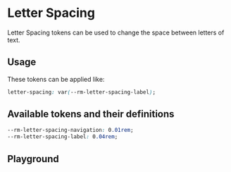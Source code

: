 
# Letter Spacing

Letter Spacing tokens can be used to change the space between letters of text.

## Usage

These tokens can be applied like:

```css
letter-spacing: var(--rm-letter-spacing-label);
```

## Available tokens and their definitions

```css
--rm-letter-spacing-navigation: 0.01rem;
--rm-letter-spacing-label: 0.04rem;
```

## Playground

<Primary/>
<ArgsTable of='.' story='^'/>
